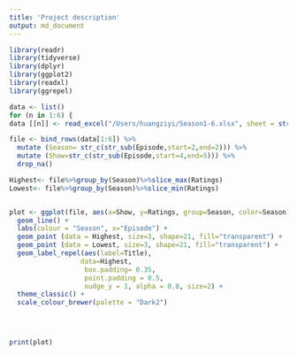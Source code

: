 ```yaml
---
title: 'Project description'
output: md_document
---
```

```r
library(readr)
library(tidyverse)
library(dplyr)
library(ggplot2)
library(readxl)
library(ggrepel)

data <- list()
for (n in 1:6) {
data [[n]] <- read_excel("/Users/huangziyi/Season1-6.xlsx", sheet = str_c("Season",n)) %>%select("Episode", "Ratings", "Title")} 

file <- bind_rows(data[1:6]) %>%
  mutate (Season= str_c(str_sub(Episode,start=2,end=2))) %>%
  mutate (Show=str_c(str_sub(Episode,start=4,end=5))) %>%
  drop_na()

Highest<- file%>%group_by(Season)%>%slice_max(Ratings)
Lowest<- file%>%group_by(Season)%>%slice_min(Ratings)


plot <- ggplot(file, aes(x=Show, y=Ratings, group=Season, color=Season))+
  geom_line() +
  labs(colour = "Season", x="Episode") +
  geom_point (data = Highest, size=3, shape=21, fill="transparent") +
  geom_point (data = Lowest, size=3, shape=21, fill="transparent") +
  geom_label_repel(aes(label=Title),
                  data=Highest,
                   box.padding= 0.35, 
                   point.padding = 0.5,
                   nudge_y = 1, alpha = 0.8, size=2) +
  theme_classic() +
  scale_colour_brewer(palette = "Dark2")
                 



print(plot)
```
